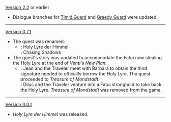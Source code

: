 {{Change History/Header}}
[[Version 2.2]] or earlier{{verify}}
* Dialogue branches for [[Timid Guard]] and [[Greedy Guard]] were updated.
----
[[Version 0.7.1]]
* The quest was renamed:
** '''{{Color|Old}}:''' Holy Lyre der Himmel<br>'''{{Color|New}}:''' Chasing Shadows
* The quest's story was updated to accommodate the Fatui now stealing the Holy Lyre at the end of ''Venti's New Plan'':
** '''{{Color|Old}}:''' Jean and the Traveler meet with Barbara to obtain the third signature needed to officially borrow the Holy Lyre. The quest proceeded to ''Treasure of Mondstadt''.<br>'''{{Color|New}}:''' Diluc and the Traveler venture into a Fatui stronghold to take back the Holy Lyre. ''Treasure of Mondstadt'' was removed from the game.
----
[[Version 0.0.1]]
* ''Holy Lyre der Himmel'' was released.